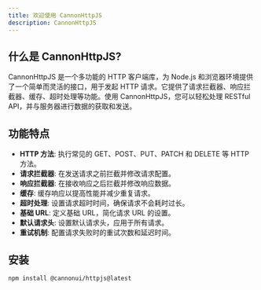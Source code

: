 ```yaml
---
title: 欢迎使用 CannonHttpJS
description: CannonHttpJS
---
```


## 什么是 CannonHttpJS?

CannonHttpJS 是一个多功能的 HTTP 客户端库，为 Node.js 和浏览器环境提供了一个简单而灵活的接口，用于发起 HTTP 请求。它提供了请求拦截器、响应拦截器、缓存、超时处理等功能。使用 CannonHttpJS，您可以轻松处理 RESTful API，并与服务器进行数据的获取和发送。

## 功能特点

- **HTTP 方法**: 执行常见的 GET、POST、PUT、PATCH 和 DELETE 等 HTTP 方法。
- **请求拦截器**: 在发送请求之前拦截并修改请求配置。
- **响应拦截器**: 在接收响应之后拦截并修改响应数据。
- **缓存**: 缓存响应以提高性能并减少重复请求。
- **超时处理**: 设置请求超时时间，确保请求不会耗时过长。
- **基础 URL**: 定义基础 URL，简化请求 URL 的设置。
- **默认请求头**: 设置默认请求头，应用于所有请求。
- **重试机制**: 配置请求失败时的重试次数和延迟时间。

## 安装

```bash
npm install @cannonui/httpjs@latest
```

